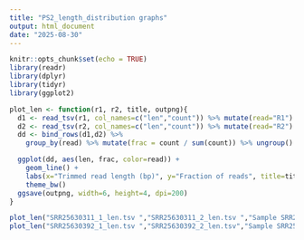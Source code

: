 ---
title: "PS2_length_distribution graphs"
output: html_document
date: "2025-08-30"
---

```{r setup, include=FALSE}
knitr::opts_chunk$set(echo = TRUE)
library(readr) 
library(dplyr) 
library(tidyr) 
library(ggplot2)
```

```{r}
plot_len <- function(r1, r2, title, outpng){
  d1 <- read_tsv(r1, col_names=c("len","count")) %>% mutate(read="R1")
  d2 <- read_tsv(r2, col_names=c("len","count")) %>% mutate(read="R2")
  dd <- bind_rows(d1,d2) %>%
    group_by(read) %>% mutate(frac = count / sum(count)) %>% ungroup()

  ggplot(dd, aes(len, frac, color=read)) +
    geom_line() +
    labs(x="Trimmed read length (bp)", y="Fraction of reads", title=title) +
    theme_bw()
  ggsave(outpng, width=6, height=4, dpi=200)
}

```

```{r}
plot_len("SRR25630311_1_len.tsv ","SRR25630311_2_len.tsv ","Sample SRR25630311: trimmed length distribution","sampleSRR25630311_len_dist.png")
plot_len("SRR25630392_1_len.tsv ","SRR25630392_2_len.tsv","Sample SRR25630392: trimmed length distribution","sampleSRR25630392_len_dist.png")
```

